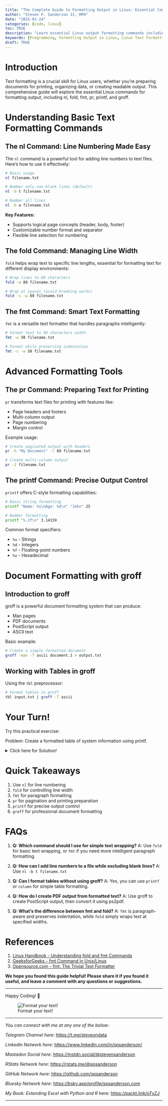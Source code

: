 ```yaml
---
title: "The Complete Guide to Formatting Output in Linux: Essential Commands and Techniques"
author: "Steven P. Sanderson II, MPH"
date: "2025-01-24"
categories: [code, linux]
toc: TRUE
description: "Learn essential Linux output formatting commands including nl, fold, fmt, pr, printf, and groff. Master text manipulation with practical examples and best practices."
keywords: [Programming, Formatting Output in Linux, Linux Text Formatting Commands, Linux Command Line Tools, Text Processing in Linux, Linux Output Formatting Techniques, nl Command in Linux, fold Command Usage, fmt Command Examples, pr Command for Printing, printf Command in Linux, How to format text files in Linux command line, Using nl command to number lines in Linux, Practical examples of the fmt command in Linux, Advanced text formatting with groff in Linux, Best practices for formatting output in Linux terminal]
draft: TRUE
---
```


# Introduction

Text formatting is a crucial skill for Linux users, whether you're preparing documents for printing, organizing data, or creating readable output. This comprehensive guide will explore the essential Linux commands for formatting output, including nl, fold, fmt, pr, printf, and groff.

# Understanding Basic Text Formatting Commands

## The nl Command: Line Numbering Made Easy

The `nl` command is a powerful tool for adding line numbers to text files. Here's how to use it effectively:

```bash
# Basic usage
nl filename.txt

# Number only non-blank lines (default)
nl -b t filename.txt

# Number all lines
nl -b a filename.txt
```

**Key Features:**

- Supports logical page concepts (header, body, footer)
- Customizable number format and separator
- Flexible line selection for numbering

## The fold Command: Managing Line Width

`fold` helps wrap text to specific line lengths, essential for formatting text for different display environments:

```bash
# Wrap lines to 80 characters
fold -w 80 filename.txt

# Wrap at spaces (avoid breaking words)
fold -s -w 80 filename.txt
```

## The fmt Command: Smart Text Formatting

`fmt` is a versatile text formatter that handles paragraphs intelligently:

```bash
# Format text to 50 characters width
fmt -w 50 filename.txt

# Format while preserving indentation
fmt -c -w 50 filename.txt
```

# Advanced Formatting Tools

## The pr Command: Preparing Text for Printing

`pr` transforms text files for printing with features like:

- Page headers and footers
- Multi-column output
- Page numbering
- Margin control

Example usage:

```bash
# Create paginated output with headers
pr -h "My Document" -l 60 filename.txt

# Create multi-column output
pr -2 filename.txt
```

## The printf Command: Precise Output Control

`printf` offers C-style formatting capabilities:

```bash
# Basic string formatting
printf "Name: %s\nAge: %d\n" "John" 25

# Number formatting
printf "%.2f\n" 3.14159
```

Common format specifiers:

- `%s` - Strings
- `%d` - Integers
- `%f` - Floating-point numbers
- `%x` - Hexadecimal

# Document Formatting with groff

## Introduction to groff

groff is a powerful document formatting system that can produce:

- Man pages
- PDF documents
- PostScript output
- ASCII text

Basic example:

```bash
# Create a simple formatted document
groff -man -T ascii document.1 > output.txt
```

## Working with Tables in groff

Using the `tbl` preprocessor:

```bash
# Format tables in groff
tbl input.txt | groff -T ascii
```

# Your Turn!

Try this practical exercise:

Problem: Create a formatted table of system information using printf.

<details><summary>Click here for Solution!</summary>
Solution:
```bash
#!/bin/bash
printf "%-20s %-10s %-15s\n" "HOSTNAME" "MEMORY" "DISK USAGE"
printf "%-20s %-10s %-15s\n" $(hostname) "$(free -h | awk '/^Mem:/ {print $2}')" "$(df -h / | awk 'NR==2 {print $5}')"
```
</details>

# Quick Takeaways

1. Use `nl` for line numbering
2. `fold` for controlling line width
3. `fmt` for paragraph formatting
4. `pr` for pagination and printing preparation
5. `printf` for precise output control
6. `groff` for professional document formatting

# FAQs

1. **Q: Which command should I use for simple text wrapping?**
   A: Use `fold` for basic text wrapping, or `fmt` if you need more intelligent paragraph formatting.

2. **Q: How can I add line numbers to a file while excluding blank lines?**
   A: Use `nl -b t filename.txt`

3. **Q: Can I format tables without using groff?**
   A: Yes, you can use `printf` or `column` for simple table formatting.

4. **Q: How do I create PDF output from formatted text?**
   A: Use groff to create PostScript output, then convert it using ps2pdf.

5. **Q: What's the difference between fmt and fold?**
   A: `fmt` is paragraph-aware and preserves indentation, while `fold` simply wraps text at specified widths.

# References

1. [Linux Handbook - Understanding fold and fmt Commands](https://linuxhandbook.com/fold-fmt-commands/)
2. [GeeksforGeeks - fmt Command in Unix/Linux](https://www.geeksforgeeks.org/fmt-command-unixlinux/)
3. [Opensource.com - fmt: The Trivial Text Formatter](https://opensource.com/article/22/7/fmt-trivial-text-formatter)

**We hope you found this guide helpful! Please share it if you found it useful, and leave a comment with any questions or suggestions.**

------------------------------------------------------------------------

Happy Coding! 🚀

![Format your text!](todays_post.png)

------------------------------------------------------------------------

*You can connect with me at any one of the below*:

*Telegram Channel here*: <https://t.me/steveondata>

*LinkedIn Network here*: <https://www.linkedin.com/in/spsanderson/>

*Mastadon Social here*: [https://mstdn.social/\@stevensanderson](https://mstdn.social/@stevensanderson)

*RStats Network here*: [https://rstats.me/\@spsanderson](https://rstats.me/@spsanderson)

*GitHub Network here*: <https://github.com/spsanderson>

*Bluesky Network here*: <https://bsky.app/profile/spsanderson.com>

*My Book: Extending Excel with Python and R* here: <https://packt.link/oTyZJ>

------------------------------------------------------------------------

```{=html}
<script src="https://giscus.app/client.js"
        data-repo="spsanderson/steveondata"
        data-repo-id="R_kgDOIIxnLw"
        data-category="Comments"
        data-category-id="DIC_kwDOIIxnL84ChTk8"
        data-mapping="url"
        data-strict="0"
        data-reactions-enabled="1"
        data-emit-metadata="0"
        data-input-position="top"
        data-theme="dark"
        data-lang="en"
        data-loading="lazy"
        crossorigin="anonymous"
        async>
</script>
```

